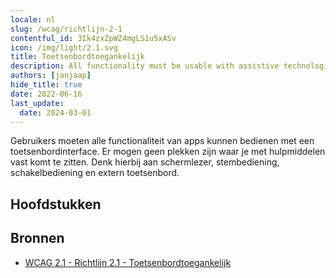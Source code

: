 ```yaml
---
locale: nl
slug: /wcag/richtlijn-2-1
contentful_id: 3Ik4zxZpWZ4mgLS1u5xASv
icon: /img/light/2.1.svg
title: Toetsenbordtoegankelijk
description: All functionality must be usable with assistive technologies.
authors: [janjaap]
hide_title: true
date: 2022-06-16
last_update:
  date: 2024-03-01
---
```


<Hero
  title="Toetsenbordtoegankelijk"
  image="/img/light/2.1.svg"
  alt="WCAG 2.1 - Logo"
  prefix="Richtlijn 2.1"
/>

Gebruikers moeten alle functionaliteit van apps kunnen bedienen met een toetsenbordinterface. Er mogen geen plekken zijn waar je met hulpmiddelen vast komt te zitten. Denk hierbij aan schermlezer, stembediening, schakelbediening en extern toetsenbord.

## Hoofdstukken

<LinkList title="Hoofdstukken" isHighlighted={true}>
  <LinkListItem
    url="/nl/richtlijnen/wcag/succescriterium-2-1-1"
    title="Succescriterium 2.1.1 - Toetsenbord"
    appearance="link"
    label="Toetsenbord"
    description="Ensure that all functionality in the app can be used with assistive technologies."
    image="/img/light/2.1.1.svg"
    alt="WCAG 2.1.1 - Logo"
  />
  <LinkListItem
    url="/nl/richtlijnen/wcag/succescriterium-2-1-2"
    title="Succescriterium 2.1.2 - Geen toetsenbordval"
    appearance="link"
    label="Geen toetsenbordval"
    description="Ensure users of assistive technologies can't get stuck anywhere in the app."
    image="/img/light/2.1.2.svg"
    alt="WCAG 2.1.2 - Logo"
  />
  <LinkListItem
    url="/nl/richtlijnen/wcag/succescriterium-2-1-3"
    title="Succescriterium 2.1.3 - Toetsenbord (geen uitzondering)"
    appearance="link"
    label="Toetsenbord (geen uitzondering)"
    description="All functionality of the content must be operable through a keyboard interface without requiring specific timings for individual keystrokes."
    image="/img/light/2.1.3.svg"
    alt="WCAG 2.1.3 icon"
  />
  <LinkListItem
    url="/nl/richtlijnen/wcag/succescriterium-2-1-4"
    title="Succescriterium 2.1.4 - Enkel teken sneltoetsen"
    appearance="link"
    label="Enkel teken sneltoetsen"
    description="Ensure that shortcuts cannot be accidentally activated when using assistive technologies."
    image="/img/light/2.1.4.svg"
    alt="WCAG 2.1.4 - Logo"
  />
</LinkList>

## Bronnen

- [WCAG 2.1 - Richtlijn 2.1 - Toetsenbordtoegankelijk](https://www.w3.org/Translations/WCAG21-nl/#toetsenbordtoegankelijk)

